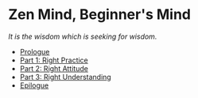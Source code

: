 # Zen Mind, Beginner's Mind

_It is the wisdom which is seeking for wisdom._

- [Prologue](/beginners/prologue)
- [Part 1: Right Practice](/beginners/practice)
- [Part 2: Right Attitude](/beginners/attitude)
- [Part 3: Right Understanding](/beginners/understanding)
- [Epilogue](/beginners/epilogue)
